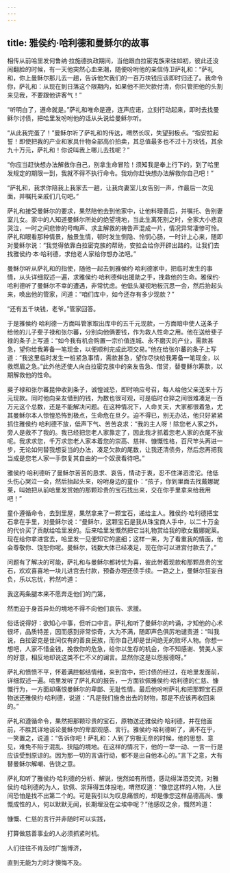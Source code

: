 ```yaml
---
---
---
```

title: 雅侯约·哈利德和曼稣尔的故事
---




相传从前哈里发何鲁纳·拉施德执政期间，当他跟白拉密克族来往如初，彼此还没闹翻脸的时候，有一天他突然心血来潮，随便吩咐他的亲信侍卫萨礼和：“萨礼和，你上曼稣尔那儿去一趟，告诉他欠我们的一百万块钱应该即时归还了。我命令你，萨礼和：从现在到日落这个限期内，如果他不把欠款付清，你只管把他的头割来见我，不要跟他讲客气！”

“听明白了，遵命就是。”萨礼和唯命是遵，连声应诺，立刻行动起来，即时去找曼稣尔讨债，把哈里发吩咐他的话从头说给曼稣尔听。

“从此我完蛋了！”曼稣尔听了萨礼和的传达，喟然长叹，失望到极点。“指安拉起誓！即使把我的产业和家具什物全部高价拍卖，其总值最多也不过十万块钱，其余九十万元，萨礼和！你说叫我上哪儿去找呢？”

“你应当赶快想办法解救你自己，别拿生命冒险！须知我是奉上行下的，到了哈里发规定的期限一到，我就不得不执行命令。我劝你赶快想办法解救你自己吧！”

“萨礼和，我求你陪我上我家去一趟，让我向妻室儿女告别一声，作最后一次见面，并嘱托亲戚们几句吧。”

萨礼和接受曼稣尔的要求，果然陪他去到他家中，让他料理善后，并嘱托、告别妻室儿女。家中的人知道曼稣尔所处的绝望境地，当此生离死别之时，全家大小悲哀哭泣，一时之间悲惨的号啕声、求主解救的祷告声混成一片，情况异常凄惨可怜。萨礼和眼看那种情景，触景生情，顿时发生恻隐、怜悯心肠，一时计上心来，随即对曼稣尔说：“我觉得依靠白拉密克族的帮助，安拉会给你开辟出路的。让我们去找雅侯约·本·哈利德，求他老人家给你想办法吧。”

曼稣尔听从萨礼和的指使，随他一起去到雅侯约·哈利德家中，把临时发生的事情，从头详细叙述一遍，求雅侯约·哈利德伸出援助之手，挽救他的生命。雅侯约·哈利德听了曼稣尔不幸的遭遇，非常忧虑。他低头凝视地板沉思一会，然后抬起头来，唤出他的管家，问道：“咱们库中，如今还存有多少现款？”

“还有五千块钱，老爷。”管家回答。

于是雅侯约·哈利德一方面叫管家取出库中的五千元现款，一方面暗中使人送条子给他的儿子斐子禄和张尔蕃，分别向他俩要钱，作为救人性命之用。他在送给斐子禄的条子上写道：“如今我有机会购置一宗价值连城、永不磨灭的产业，需款甚急，望你给我筹备一笔现金，以便顺利完成此项交易。”他在给张尔蕃的条子上写道：“我这里临时发生一桩紧急事情，需款甚急，望你尽快给我筹备一笔现金，以救燃眉之急。”此外他还使人向白拉密克族中的亲友告急、借贷，替曼稣尔筹款，以期解救他的性命。

斐子禄和张尔蕃昆仲收到条子，诚惶诚恐，即时响应号召，每人给他父亲送来十万元现款。同时他向亲友借到的钱，为数也很可观，可是临时仓猝之间很难凑足一百万元这个总数，还是不能解决问题。在这种情况下，人命关天，大家都很着急，尤其曼稣尔本人惊惶恐怖到极点，生命危在旦夕。迫不得已，别无办法，他只好紧紧抓住雅侯约·哈利德不放，低声下气、苦苦哀求：“我的主人呀！除您老人家之外，旁人是救不了我的。我已经把您老人家靠定了，因此我才抓着您老人家的衣尾不放呢。我求求您，千万求您老人家本着您的崇高、慈祥、慷慨性格，百尺竿头再进一步，无论如何替我想妥当的办法，凑足欠款的尾数，让我还清债务，然后您再把我当成是您老人家一手恢复其自由的一个奴隶看待吧。”

雅侯约·哈利德听了曼稣尔苦苦的恳求、哀告，情动于衷，忍不住涕泗滂沱。他低头伤心哭泣一会，然后抬起头来，吩咐身边的童仆：“孩子，你到里面去找戴娜妮莱，叫她把从前哈里发赏她的那颗珍贵的宝石找出来，交在你手里拿来给我用吧！”

童仆遵循命令，去到里屋，果然拿来了一颗宝石，递给主人。雅侯约·哈利德把宝石拿在手里，对曼稣尔说：“曼稣尔，这颗宝石是我从珠宝商人手中，以二十万金的代价买了贡献给哈里发的。后来哈里发慨然把它当礼物赏给我的歌女戴娜妮莱。现在给你拿进宫去，哈里发一见便知它的底细；这样一来，为了看重我的情面，他会尊敬你、饶恕你呢。曼稣尔，钱数大体已经凑足，现在你可以进宫付款去了。”

问题有了解决的可能，萨礼和与曼稣尔都转忧为喜，彼此带着现款和那颗昂贵的宝石，欢欢喜喜地一块儿进宫去付款，预备办理还债手续。一路之上，曼稣尔狂妄自负，乐以忘忧，矜然吟道：

我这两条腿本来不愿奔走他们的门第，

然而迫于身首异处的境地不得不向他们哀告、求援。

俗话说得好：欲知心中事，但听口中言。萨礼和听了曼稣尔的吟诵，才知他的心术很坏，品质特差，因而感到非常惊奇，大为不满，随即声色俱厉地谴责道：“叫我说，白拉密克是世间仅有的善良民族，而你自己却是世间绝无的败坏人物。你想一想吧，人家不惜金钱，挽救你的危急，给你以生存的机会，你不知感谢、赞美人家的好意，相反地却说这类不仁不义的谰言。显然你这是以怨报德呀。”

萨礼和愤愤不平，怀着满腔郁结情绪，来到宫中，把讨债的经过，在哈里发面前，详细叙述一遍。哈里发听了萨礼和的报告，一方面钦佩雅侯约·哈利德的仁慈、慷慨行为，一方面却痛恨曼稣尔的卑鄙、无耻性情。最后他吩咐萨礼和把那颗宝石原物送还雅侯约·哈利德，说道：“凡是我们施舍出去的财物，那是不应该再收回来的。”

萨礼和遵循命令，果然把那颗珍贵的宝石，原物送还雅侯约·哈利德，并在他面前，不胜其详地谈论曼稣尔的卑鄙观感、言行。雅侯约·哈利德听了，满不在乎，一笑置之，说道：“告诉你吧！萨礼和：人到了穷极无奈的时候，他的思想、意见，难免不陷于混乱、狭隘的境地。在这样的情况下，他的一举一动、一言一行是应该受到原谅的。因为那一切的言语行动，都不是出自他本心的。”言下之意，大有替曼稣尔解嘲、告饶之意。

萨礼和听了雅侯约·哈利德的分析、解说，恍然如有所悟，感动得涕泗交流，对雅侯约·哈利德的为人，钦佩、崇拜得五体投地，喟然叹道：“像您这样的人物，人世间恐怕是找不出第二个的。可是我引以为叹息痛恨的，却是像您这样品德高尚、慷慨成性的人，何以默默无闻，长期埋没在尘埃中呢？”他感叹之余，慨然吟道：

慷慨、仁慈的言行并非随时可以实践，

打算做慈善事业的人必须抓紧时机。

人们往往不肯及时广施博济，

直到无能为力时才懊悔不及。
